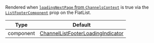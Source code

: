 Rendered when [`loadingNextPage` from `ChannelsContext`](../../../../contexts/channels_context.mdx#loadingnextpage) is true via the [`ListFooterComponent`](https://reactnative.dev/docs/flatlist#listfootercomponent) prop on the FlatList.

| Type      | Default                                                                                                                                                                       |
| --------- | ----------------------------------------------------------------------------------------------------------------------------------------------------------------------------- |
| component | [ChannelListFooterLoadingIndicator](https://github.com/GetStream/stream-chat-react-native/blob/main/package/src/components/ChannelList/ChannelListFooterLoadingIndicator.tsx) |
